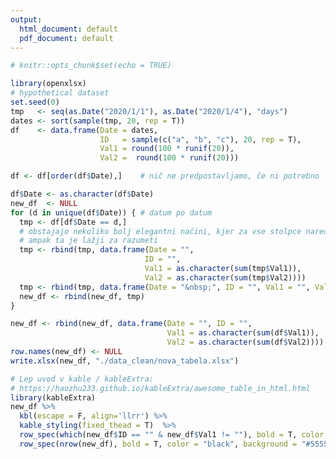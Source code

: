 ```yaml
---
output:
  html_document: default
  pdf_document: default
---
```


```r
# knitr::opts_chunk$set(echo = TRUE)
```


```r
library(openxlsx)
# hypothetical dataset
set.seed(0)
tmp   <- seq(as.Date("2020/1/1"), as.Date("2020/1/4"), "days")
dates <- sort(sample(tmp, 20, rep = T))
df    <- data.frame(Date = dates,
                    ID   = sample(c("a", "b", "c"), 20, rep = T),
                    Val1 = round(100 * runif(20)),
                    Val2 =  round(100 * runif(20)))
```


```r
df <- df[order(df$Date),]    # nič ne predpostavljamo, če ni potrebno

df$Date <- as.character(df$Date)
new_df  <- NULL
for (d in unique(df$Date)) { # datum po datum
  tmp <- df[df$Date == d,]
  # obstajajo nekoliko bolj elegantni načini, kjer za vse stolpce naredimo hkrati,
  # ampak ta je lažji za razumeti
  tmp <- rbind(tmp, data.frame(Date = "", 
                              ID = "", 
                              Val1 = as.character(sum(tmp$Val1)),
                              Val2 = as.character(sum(tmp$Val2))))
  tmp <- rbind(tmp, data.frame(Date = "&nbsp;", ID = "", Val1 = "", Val2 = ""))
  new_df <- rbind(new_df, tmp)
}

new_df <- rbind(new_df, data.frame(Date = "", ID = "", 
                                   Val1 = as.character(sum(df$Val1)), 
                                   Val2 = as.character(sum(df$Val2))))
row.names(new_df) <- NULL 
write.xlsx(new_df, "./data_clean/nova_tabela.xlsx")
```


```r
# Lep uvod v kable / kableExtra: 
# https://haozhu233.github.io/kableExtra/awesome_table_in_html.html
library(kableExtra)
new_df %>%
  kbl(escape = F, align='llrr') %>%
  kable_styling(fixed_thead = T)  %>%
  row_spec(which(new_df$ID == "" & new_df$Val1 != ""), bold = T, color = "black", background = "#DDDDDD") %>%
  row_spec(nrow(new_df), bold = T, color = "black", background = "#5555DD")
```